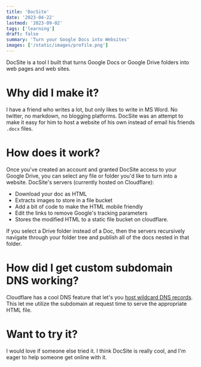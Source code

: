 ```yaml
---
title: 'DocSite'
date: '2023-04-22'
lastmod: '2023-09-02'
tags: ['learning']
draft: false
summary: 'Turn your Google Docs into Websites'
images: ['/static/images/profile.png']
---
```


DocSite is a tool I built that turns Google Docs or Google Drive folders into web pages and web
sites.

# Why did I make it?

I have a friend who writes a lot, but only likes to write in MS Word. No twitter, no markdown, no
blogging platforms. DocSite was an attempt to make it easy for him to host a website of his own
instead of email his friends `.docx` files.

# How does it work?

Once you've created an account and granted DocSite access to your Google Drive, you can select any
file or folder you'd like to turn into a website. DocSite's servers (currently hosted on
Cloudflare):

- Download your doc as HTML
- Extracts images to store in a file bucket
- Add a bit of code to make the HTML mobile friendly
- Edit the links to remove Google's tracking parameters
- Stores the modified HTML to a static file bucket on cloudflare.

If you select a Drive folder instead of a Doc, then the servers recursively navigate through your
folder tree and publish all of the docs nested in that folder.

# How did I get custom subdomain DNS working?

Cloudflare has a cool DNS feature that let's you
[host wildcard DNS records](https://developers.cloudflare.com/dns/manage-dns-records/reference/wildcard-dns-records/).
This let me utilize the subdomain at request time to serve the appropriate HTML file.

# Want to try it?

I would love if someone else tried it. I think DocSite is really cool, and I'm eager to help someone
get online with it.
